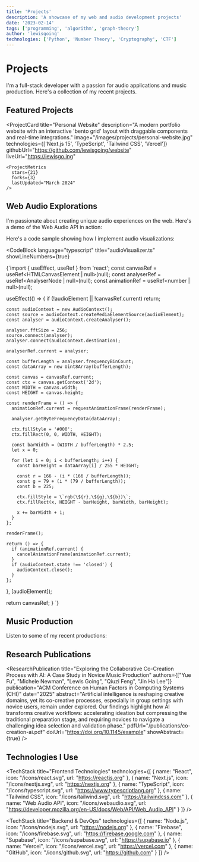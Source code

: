 ```yaml
---
title: 'Projects'
description: 'A showcase of my web and audio development projects'
date: '2023-02-14'
tags: ['programming', 'algorithm', 'graph-theory']
author: 'lewisgoing'
technologies: ['Python', 'Number Theory', 'Cryptography', 'CTF']
---
```




# Projects

I'm a full-stack developer with a passion for audio applications and music production. Here's a collection of my recent projects.

## Featured Projects

<div className="grid grid-cols-1 md:grid-cols-2 gap-6 my-8">
  <ProjectCard
    title="Harmony Hub"
    description="A specialized audio platform with an interactive EQ interface and real-time frequency visualization using Web Audio API."
    image="/images/projects/harmony-hub.jpg"
    technologies={['Next.js', 'TypeScript', 'Web Audio API', 'Tailwind CSS', 'Firebase']}
    githubUrl="https://github.com/lewisgoing/harmony-hub"
    liveUrl="https://harmony-hub.vercel.app"
    featured={true}
  >
    <ProjectMetrics 
      stars={42}
      forks={7}
      lastUpdated="March 2024"
    />
  </ProjectCard>
  
  <ProjectCard
    title="Personal Website"
    description="A modern portfolio website with an interactive 'bento grid' layout with draggable components and real-time integrations."
    image="/images/projects/personal-website.jpg"
    technologies={['Next.js 15', 'TypeScript', 'Tailwind CSS', 'Vercel']}
    githubUrl="https://github.com/lewisgoing/website"
    liveUrl="https://lewisgo.ing"
  >
    <ProjectMetrics 
      stars={21}
      forks={3}
      lastUpdated="March 2024"
    />
  </ProjectCard>
</div>

## Web Audio Explorations

I'm passionate about creating unique audio experiences on the web. Here's a demo of the Web Audio API in action:

<WebAudioDemo 
  title="Interactive Synthesizer"
  description="Try adjusting the frequency and waveform to create different sounds. This demonstrates the core functionality behind many of my audio applications."
/>

Here's a code sample showing how I implement audio visualizations:

<CodeBlock
  language="typescript"
  title="audioVisualizer.ts"
  showLineNumbers={true}
>
{`import { useEffect, useRef } from 'react';
  const canvasRef = useRef<HTMLCanvasElement | null>(null);
  const analyserRef = useRef<AnalyserNode | null>(null);
  const animationRef = useRef<number | null>(null);
  
  useEffect(() => {
    if (!audioElement || !canvasRef.current) return;
    
    const audioContext = new AudioContext();
    const source = audioContext.createMediaElementSource(audioElement);
    const analyser = audioContext.createAnalyser();
    
    analyser.fftSize = 256;
    source.connect(analyser);
    analyser.connect(audioContext.destination);
    
    analyserRef.current = analyser;
    
    const bufferLength = analyser.frequencyBinCount;
    const dataArray = new Uint8Array(bufferLength);
    
    const canvas = canvasRef.current;
    const ctx = canvas.getContext('2d');
    const WIDTH = canvas.width;
    const HEIGHT = canvas.height;
    
    const renderFrame = () => {
      animationRef.current = requestAnimationFrame(renderFrame);
      
      analyser.getByteFrequencyData(dataArray);
      
      ctx.fillStyle = '#000';
      ctx.fillRect(0, 0, WIDTH, HEIGHT);
      
      const barWidth = (WIDTH / bufferLength) * 2.5;
      let x = 0;
      
      for (let i = 0; i < bufferLength; i++) {
        const barHeight = dataArray[i] / 255 * HEIGHT;
        
        const r = 166 - (i * (166 / bufferLength));
        const g = 79 + (i * (79 / bufferLength));
        const b = 225;
        
        ctx.fillStyle = \`rgb(\${r},\${g},\${b})\`;
        ctx.fillRect(x, HEIGHT - barHeight, barWidth, barHeight);
        
        x += barWidth + 1;
      }
    };
    
    renderFrame();
    
    return () => {
      if (animationRef.current) {
        cancelAnimationFrame(animationRef.current);
      }
      if (audioContext.state !== 'closed') {
        audioContext.close();
      }
    };
  }, [audioElement]);
  
  return canvasRef;
}
`}
</CodeBlock>

## Music Production

Listen to some of my recent productions:

<AudioPlayer
  src="/audio/closer.mp3"
  title="Closer Remix"
  showWaveform={true}
/>

<AudioPlayer
  src="/audio/winter22.mp3"
  title="Winter 22"
  showWaveform={true}
  accentColor="#10b981"
/>

## Research Publications

<ResearchPublication
  title="Exploring the Collaborative Co-Creation Process with AI: A Case Study in Novice Music Production"
  authors={["Yue Fu", "Michele Newman", "Lewis Going", "Qiuzi Feng", "Jin Ha Lee"]}
  publication="ACM Conference on Human Factors in Computing Systems (CHI)"
  date="2025"
  abstract="Artificial intelligence is reshaping creative domains, yet its co-creative processes, especially in group settings with novice users, remain under explored. Our findings highlight how AI transforms creative workflows: accelerating ideation but compressing the traditional preparation stage, and requiring novices to navigate a challenging idea selection and validation phase."
  pdfUrl="/publications/co-creation-ai.pdf"
  doiUrl="https://doi.org/10.1145/example"
  showAbstract={true}
/>

## Technologies I Use

<TechStack
  title="Frontend Technologies"
  technologies={[
    { name: "React", icon: "/icons/react.svg", url: "https://reactjs.org" },
    { name: "Next.js", icon: "/icons/nextjs.svg", url: "https://nextjs.org" },
    { name: "TypeScript", icon: "/icons/typescript.svg", url: "https://www.typescriptlang.org" },
    { name: "Tailwind CSS", icon: "/icons/tailwind.svg", url: "https://tailwindcss.com" },
    { name: "Web Audio API", icon: "/icons/webaudio.svg", url: "https://developer.mozilla.org/en-US/docs/Web/API/Web_Audio_API" }
  ]}
/>

<TechStack
  title="Backend & DevOps"
  technologies={[
    { name: "Node.js", icon: "/icons/nodejs.svg", url: "https://nodejs.org" },
    { name: "Firebase", icon: "/icons/firebase.svg", url: "https://firebase.google.com" },
    { name: "Supabase", icon: "/icons/supabase.svg", url: "https://supabase.io" },
    { name: "Vercel", icon: "/icons/vercel.svg", url: "https://vercel.com" },
    { name: "GitHub", icon: "/icons/github.svg", url: "https://github.com" }
  ]}
/>